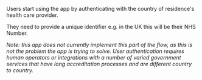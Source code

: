 Users start using the app by authenticating with the country of residence's health care provider.

They need to provide a unique identifier e.g. in the UK this will be their NHS Number.

*Note: this app does not currently implement this part of the flow, as this is not the problem the app is trying to solve. User authentication requires human operators or integrations with
a number of varied government services that have long accreditation processes and are different country to country.*
